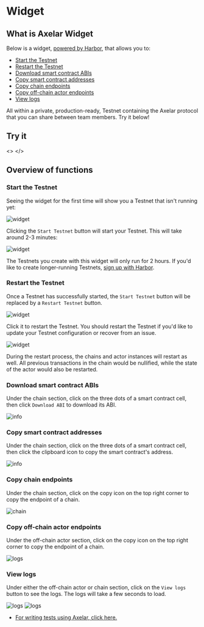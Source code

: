 # Widget


## What is Axelar Widget

Below is a widget, [powered by Harbor](https://goharbor.xyz), that allows you to:

- [Start the Testnet](#starting-the-testnet)
- [Restart the Testnet](#restarting-the-testnet)
- [Download smart contract ABIs](#downloading-smart-contract-abis)
- [Copy smart contract addresses](#copy-smart-contract-addresses)
- [Copy chain endpoints](#copy-chain-endpoints)
- [Copy off-chain actor endpoints](#copy-off-chain-actor-endpoints)
- [View logs](#view-logs)

All within a private, production-ready, Testnet containing the Axelar protocol that you can share between team members. Try it below!

## Try it

<>
  <Harbor
    projectKey="xyuFZj7T5rBLuXFS3Ngc5B"
    userKey="Rpof7jVwSpCwqmz5qBNsiC"
    projectId="cf67fc31-2ebd-4b88-a97f-ea235350cdfb"
    title="Axelar Testnet"
    email="axelar@goharbor.xyz"
  />
</>

## Overview of functions

### Start the Testnet

Seeing the widget for the first time will show you a Testnet that isn't running yet:

![widget](/images/start_testnet.png)

Clicking the `Start Testnet` button will start your Testnet. This will take around 2-3 minutes:

![widget](/images/started_testnet.png)

The Testnets you create with this widget will only run for 2 hours. If you'd like to create longer-running Testnets, [sign up with Harbor](https://live.goharbor.com).

### Restart the Testnet

Once a Testnet has successfully started, the `Start Testnet` button will be replaced by a `Restart Testnet` button.

![widget](/images/restarted_testnet.png)

Click it to restart the Testnet. You should restart the Testnet if you'd like to update your Testnet configuration or recover from an issue.

![widget](/images/restarting_testnet.png)

During the restart process, the chains and actor instances will restart as well. All previous transactions in the chain would be nullified, while the state of the actor would also be restarted.

### Download smart contract ABIs

Under the chain section, click on the three dots of a smart contract cell, then click `Download ABI` to download its ABI.

![info](/images/harbor_info.png)

### Copy smart contract addresses

Under the chain section, click on the three dots of a smart contract cell, then click the clipboard icon to copy the smart contract's address.

![info](/images/harbor_info.png)

### Copy chain endpoints

Under the chain section, click on the copy icon on the top right corner to copy the endpoint of a chain.

![chain](/images/blockchain.png)

### Copy off-chain actor endpoints

Under the off-chain actor section, click on the copy icon on the top right corner to copy the endpoint of a chain.

![logs](/images/log.png)

### View logs

Under either the off-chain actor or chain section, click on the `View logs` button to see the logs. The logs will take a few seconds to load.

![logs](/images/harbor_log_click.png)
![logs](/images/harbor_logs.png)

- [For writing tests using Axelar, click here.](https://docs.goharbor.com/docs/bridges/tests/axelar)
